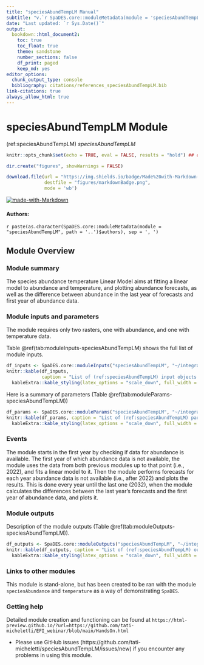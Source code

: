 ```yaml
---
title: "speciesAbundTempLM Manual"
subtitle: "v.`r SpaDES.core::moduleMetadata(module = 'speciesAbundTempLM', path = '..')$version`"
date: "Last updated: `r Sys.Date()`"
output:
  bookdown::html_document2:
    toc: true
    toc_float: true
    theme: sandstone
    number_sections: false
    df_print: paged
    keep_md: yes
editor_options:
  chunk_output_type: console
  bibliography: citations/references_speciesAbundTempLM.bib
link-citations: true
always_allow_html: true
---
```


# speciesAbundTempLM Module

<!-- the following are text references used in captions for LaTeX compatibility -->
(ref:speciesAbundTempLM) *speciesAbundTempLM*

```r
knitr::opts_chunk$set(echo = TRUE, eval = FALSE, results = "hold") ## change to eval = TRUE if all chunks are to be evaluated

dir.create("figures", showWarnings = FALSE)

download.file(url = "https://img.shields.io/badge/Made%20with-Markdown-1f425f.png",
              destfile = "figures/markdownBadge.png",
              mode = 'wb')
```

[![made-with-Markdown](figures/markdownBadge.png)](https://commonmark.org)

<!-- if knitting to pdf remember to add the pandoc_args: ["--extract-media", "."] option to yml in order to get the badge images -->

#### Authors:

`r paste(as.character(SpaDES.core::moduleMetadata(module = "speciesAbundTempLM", path = '..')$authors), sep = ', ')`
<!-- ideally separate authors with new lines, '\n' not working -->

## Module Overview

### Module summary

The species abundance temperature Linear Model aims at fitting a linear model to abundance and temperature,
and plotting abundance forecasts, as well as the difference between abundance in the last year of forecasts and 
first year of abundance data.

### Module inputs and parameters

The module requires only two rasters, one with abundance, and one with temperature data.

Table \@ref(tab:moduleInputs-speciesAbundTempLM) shows the full list of module inputs.

```r
df_inputs <- SpaDES.core::moduleInputs("speciesAbundTempLM", "~/integratingSpaDESmodules/SpaDES_Modules")
knitr::kable(df_inputs,
             caption = "List of (ref:speciesAbundTempLM) input objects and their description.") %>%
  kableExtra::kable_styling(latex_options = "scale_down", full_width = TRUE)
```

Here is a summary of parameters (Table \@ref(tab:moduleParams-speciesAbundTempLM))

```r
df_params <- SpaDES.core::moduleParams("speciesAbundTempLM", "~/integratingSpaDESmodules/SpaDES_Modules")
knitr::kable(df_params, caption = "List of (ref:speciesAbundTempLM) parameters and their description.") %>%
  kableExtra::kable_styling(latex_options = "scale_down", full_width = TRUE)
```

### Events

The module starts in the first year by checking if data for abundance is available. The first year of which abundance data is not available, the module uses the data from both previous modules up to that point (i.e., 2022), and fits a linear model to it. Then the module performs forecasts for each year abundance data is not available (i.e., after 2022) and plots the results. This is done every year until the last one (2032), when the module calculates the differences between the last year’s forecasts and the first year of abundance data, and plots it.

### Module outputs

Description of the module outputs (Table \@ref(tab:moduleOutputs-speciesAbundTempLM)).

```r
df_outputs <- SpaDES.core::moduleOutputs("speciesAbundTempLM", "~/integratingSpaDESmodules/SpaDES_Modules")
knitr::kable(df_outputs, caption = "List of (ref:speciesAbundTempLM) outputs and their description.") %>%
  kableExtra::kable_styling(latex_options = "scale_down", full_width = TRUE)
```

### Links to other modules

This module is stand-alone, but has been created to be ran with the module `speciesAbundance` 
and `temperature` as a way of demonstrating `SpaDES`.

### Getting help

Detailed module creation and functioning can be found at `https://html-preview.github.io/?url=https://github.com/tati-micheletti/EFI_webinar/blob/main/HandsOn.html`

- Please use GitHub issues (https://github.com/tati-micheletti/speciesAbundTempLM/issues/new) 
if you encounter any problems in using this module.